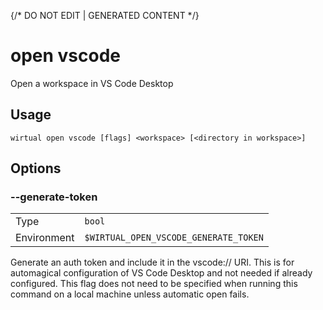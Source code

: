 {/* DO NOT EDIT | GENERATED CONTENT */}

# open vscode

Open a workspace in VS Code Desktop

## Usage

```console
wirtual open vscode [flags] <workspace> [<directory in workspace>]
```

## Options

### --generate-token

|             |                                                |
| ----------- | ---------------------------------------------- |
| Type        | <code>bool</code>                              |
| Environment | <code>$WIRTUAL_OPEN_VSCODE_GENERATE_TOKEN</code> |

Generate an auth token and include it in the vscode:// URI. This is for automagical configuration of VS Code Desktop and not needed if already configured. This flag does not need to be specified when running this command on a local machine unless automatic open fails.
